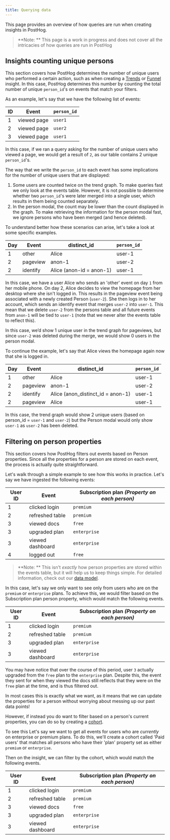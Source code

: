 ```yaml
---
title: Querying data
---
```


This page provides an overview of how queries are run when creating insights in PostHog.

> **Note: ** This page is a work in progress and does not cover all the intricacies of how queries are run in PostHog

## Insights counting unique persons

This section covers how PostHog determines the number of unique users who performed a certain action, such as when creating a [Trends](/manual/trends) or [Funnel](/manual/funnel) insight.
In this case, PostHog determines this number by counting the total number of unique `person_id`'s on events that match your filters.

As an example, let's say that we have the following list of events:

| ID  | Event       | `person_id` |
| --- | ----------- | ----------- |
| 1   | viewed page | `user1`     |
| 2   | viewed page | `user2`     |
| 3   | viewed page | `user1`     |

In this case, if we ran a query asking for the number of unique users who viewed a page, we would get a result of `2`, as our table contains 2 unique `person_id`'s.

The way that we write the `person_id` to each event has some implications for the number of unique users that are displayed:

1. Some users are counted twice on the trend graph. 
   To make queries fast we only look at the events table. However, it is not possible to determine whether two `person_id`'s were later merged into a single user, which results in them being counted separately.
2. In the person modal, the count may be lower than the count displayed in the graph. 
   To make retrieving the information for the person modal fast, we ignore persons who have been merged (and hence deleted).

To understand better how these scenarios can arise, let's take a look at some specific examples.

| Day | Event    | distinct_id              | `person_id` |
| --- | -------- | ------------------------ | ----------- |
| 1   | other    | Alice                    | user-1      |
| 2   | pageview | anon-1                   | user-2      |
| 2   | identify | Alice (anon-id = anon-1) | user-1      |

In this case, we have a user Alice who sends an 'other' event on day `1` from her mobile phone.
On day 2, Alice decides to view the homepage from her desktop where she isn't logged in. This results in the pageview event being associated with a newly created Person (`user-2`).
She then logs in to her account, which sends an identify event that merges `user-2` into `user-1`.
This mean that we delete `user-2` from the persons table and all future events from `anon-1` will be tied to `user-1` (note that we never alter the events table to reflect this).

In this case, we’d show 1 unique user in the trend graph for pageviews, but since `user-2` was deleted during the merge, we would show 0 users in the person modal.

To continue the example, let's say that Alice views the homepage again now that she is logged in.

| Day | Event    | distinct_id                       | `person_id` |
| --- | -------- | --------------------------------- | ----------- |
| 1   | other    | Alice                             | user-1      |
| 2   | pageview | anon-1                            | user-2      |
| 2   | identify | Alice (anon_distinct_id = anon-1) | user-1      |
| 2   | pageview | Alice                             | user-1      |

In this case, the trend graph would show 2 unique users (based on person_id = `user-1` and `user-2`) but the Person modal would only show `user-1` as `user-2` has been deleted.

## Filtering on person properties

This section covers how PostHog filters out events based on Person properties.
Since all the properties for a person are stored on each event, the process is actually quite straightforward.

Let's walk through a simple example to see how this works in practice. Let's say we have ingested the following events:

| User ID | Event            | Subscription plan _(Property on each person)_ |
| ------- | ---------------- | --------------------------------------------- |
| 1       | clicked login    | `premium`                                     |
| 2       | refreshed table  | `premium`                                     |
| 3       | viewed docs      | `free`                                        |
| 3       | upgraded plan    | `enterprise`                                  |
| 3       | viewed dashboard | `enterprise`                                  |
| 4       | logged out       | `free`                                        |

> **Note: ** This isn't _exactly_ how person properties are stored within the events table, but it will help us to keep things simple. For detailed information, check out our [data model](/docs/how-posthog-works/data-model).

In this case, let's say we only want to see only from users who are on the `premium` or `enterprise` plans.
To achieve this, we would filter based on the Subscription plan person property, which would match the following events.

| User ID | Event            | Subscription plan _(Property on each person)_ |
| ------- | ---------------- | --------------------------------------------- |
| 1       | clicked login    | `premium`                                     |
| 2       | refreshed table  | `premium`                                     |
| 3       | upgraded plan    | `enterprise`                                  |
| 3       | viewed dashboard | `enterprise`                                  |

You may have notice that over the course of this period, user `3` actually upgraded from the `free` plan to the `enterprise` plan.
Despite this, the event they sent for when they viewed the docs still reflects that they were on the `free` plan at the time, and is thus filtered out.

In most cases this is exactly what we want, as it means that we can update the properties for a person without worrying about messing up our past data points!

However, if instead you do want to filter based on a person's current properties, you can do so by creating a [cohort](/manual/cohorts).

To see this
Let's say we want to get all events for users who are _currently_ on enterprise or premium plans.
To do this, we'll create a cohort called 'Paid users' that matches all persons who have their 'plan' property set as either `premium` or `enterprise`.

Then on the insight, we can filter by the cohort, which would match the following events.

| User ID | Event            | Subscription plan _(Property on each person)_ |
| ------- | ---------------- | --------------------------------------------- |
| 1       | clicked login    | `premium`                                     |
| 2       | refreshed table  | `premium`                                     |
| 3       | viewed docs      | `free`                                        |
| 3       | upgraded plan    | `enterprise`                                  |
| 3       | viewed dashboard | `enterprise`                                  |
